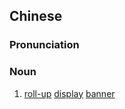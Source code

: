 {{also|易拉宝}}
==Chinese==
{{zh-forms|s=易拉宝|type=21}}

===Pronunciation===
{{zh-pron
|m=yìlābǎo
|cat=n
}}

===Noun===
{{zh-noun}}

# [[roll-up]] [[display]] [[banner]]